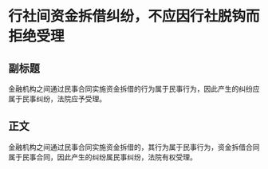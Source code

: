 # 行社间资金拆借纠纷，不应因行社脱钩而拒绝受理
## 副标题
金融机构之间通过民事合同实施资金拆借的行为属于民事行为，因此产生的纠纷应属于民事纠纷，法院应予受理。
## 正文
金融机构之间通过民事合同实施资金拆借的，其行为属于民事行为，资金拆借合同属于民事合同，因此产生的纠纷属民事纠纷，法院有权受理。